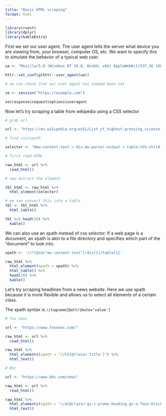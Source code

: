 ---
title: "Basic HTML scraping"
format: html
---

```{r}

library(rvest)
library(dplyr)
library(kableExtra)

```

First we set our user agent. The user agent tells the server what device you are viewing from, your browser, computer OS, etc. We want to specify this to simulate the behavior of a typical web user.

```{r}

ua <- "Mozilla/5.0 (Windows NT 10.0; Win64; x64) AppleWebKit/537.36 (KHTML, like Gecko) Chrome/109.0.0.0 Safari/537.36"

httr::set_config(httr::user_agent(ua))

# we can check that our user agent has indeed been set

se <- session("https://example.com")

se$response$request$options$useragent

```

Now let's try scraping a table from wikipedia using a CSS selector

```{r}

# grab url

url <- "https://en.wikipedia.org/wiki/List_of_highest-grossing_science_fiction_films"

# find css/xpath

selector <- "#mw-content-text > div.mw-parser-output > table:nth-child(6)"

# first read HTML

raw_html <- url %>% 
  read_html() 

# now extract the element

tbl_html <- raw_html %>% 
  html_element(selector) 

# we can convert this into a table
tbl <- tbl_html %>% 
  html_table()

tbl %>% head(10) %>% 
  kable()

```

We can also use an xpath instead of css selector. If a web page is a document, an xpath is akin to a file directory and specifies which part of the "document" to look into.

```{r}

xpath <- '//*[@id="mw-content-text"]/div[1]/table[1]'

raw_html %>% 
  html_element(xpath = xpath) %>% 
  html_table() %>% 
  head(10) %>% 
  kable()

```

Let's try scraping headlines from a news website. Here we use xpath because it is more flexible and allows us to select all elements of a certain class.

The xpath syntax is `//tagname[@attribute='value']`

```{r}

# fox news

url <- "https://www.foxnews.com/"

raw_html <- url %>% 
  read_html()

raw_html %>% 
  html_elements(xpath = "//h3[@class='title']") %>% 
  html_text()

# bbc

url <- "https://www.bbc.com/news"

raw_html <- url %>% 
  read_html()

raw_html %>% 
  html_elements(xpath = "//a[@class='gs-c-promo-heading gs-o-faux-block-link__overlay-link gel-pica-bold nw-o-link-split__anchor']") %>% 
  html_text()


```
